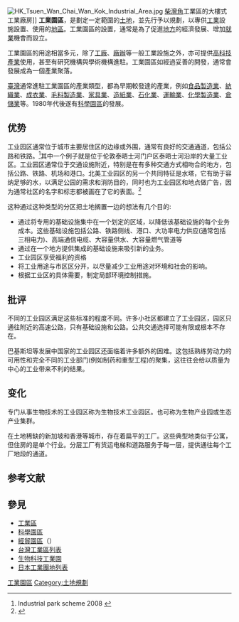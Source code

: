 [[File:HK_Tsuen_Wan_Chai_Wan_Kok_Industrial_Area.jpg|thumb]] [[柴灣角|柴灣角]]工業區的大樓式工業廠房]]
'''工業園區'''，是劃定一定範圍的[[土地|土地]]，並先行予以規劃，以專供[[工業|工業]]設施設置、使用的[[地區|地區]]。工業園區的設置，通常是為了促進[[地方|地方]]的經濟發展、增加[[就業|就業]]機會而設立。

工業園區的用途相當多元，除了[[工廠|工廠]]、[[廠辦|廠辦]]等一般工業設施之外，亦可提供[[高科技|高科技]][[產業|產業]]使用，甚至有研究機構與學術機構進駐。工業園區如經過妥善的開發，通常會發展成為一個產業聚落。

[[臺灣|臺灣]]通常進駐工業園區的產業類型，都為早期較發達的產業，例如[[食品製造業|食品製造業]]、[[紡織業|紡織業]]、[[成衣業|成衣業]]、[[毛料製造業|毛料製造業]]、[[家具業|家具業]]、[[造紙業|造紙業]]、[[石化業|石化業]]、[[運輸業|運輸業]]、[[化學製造業|化學製造業]]、[[倉儲業|倉儲業]]等。1980年代後遂有[[科學園區|科學園區]]的發展。
==优势==
工业园区通常位于城市主要居住区的边缘或外围，通常有良好的交通通道，包括公路和铁路。<ref>Industrial park scheme 2008 {{cite web |url=http://www.incometaxindia.gov.in/archive/IndustrialParkScheme_04072008.pdf |title=Archived copy |accessdate=2009-06-11 |url-status=dead |archiveurl=https://web.archive.org/web/20081203034104/http://www.incometaxindia.gov.in/archive/IndustrialParkScheme_04072008.pdf |archivedate=2008-12-03 }}</ref>其中一个例子就是位于伦敦泰晤士河门户区泰晤士河沿岸的大量工业区。工业园区通常位于交通设施附近，特别是在有多种交通方式相吻合的地方，包括公路、铁路、机场和港口。北美工业园区的另一个共同特征是水塔，它有助于容纳足够的水，以满足公园的需求和消防目的，同时也为工业园区和地点做广告，因为通常社区的名字和标志都被画在了它的表面。<ref>{{cite news|url=https://portcitydaily.com/local-news/2019/08/20/new-water-tower-to-serve-brunswick-columbus-industrial-parks-gets-design-funding/|title=New water tower to serve Brunswick-Columbus industrial parks gets design funding|last=Ferebee|first=Johanna|date=20 August 2019|work=PortCityDaily|accessdate=9 October 2019|archive-date=2021-03-17|archive-url=https://web.archive.org/web/20210317020448/https://portcitydaily.com/local-news/2019/08/20/new-water-tower-to-serve-brunswick-columbus-industrial-parks-gets-design-funding/|dead-url=no}}</ref>

这种通过这种类型的分区把土地搁置一边的想法有几个目的:

*通过将专用的基础设施集中在一个划定的区域，以降低该基础设施的每个业务成本。这些基础设施包括公路、铁路侧线、港口、大功率电力供应(通常包括三相电力)、高端通信电缆、大容量供水、大容量燃气管道等
*通过在一个地方提供集成的基础设施来吸引新的业务。
*工业园区享受福利的资格
*将工业用途与市区区分开，以尽量减少工业用途对环境和社会的影响。
*根据工业区的具体需要，制定局部环境控制措施。
==批评==
不同的工业园区满足这些标准的程度不同。许多小社区都建立了工业园区，园区只通往附近的高速公路，只有基础设施和公路。公共交通选择可能有限或根本不存在。

巴基斯坦等发展中国家的工业园区还面临着许多额外的困难。这包括熟练劳动力的可用性和完全不同的工业部门(例如制药和重型工程)的聚集，这往往会给以质量为中心的工业带来不利的结果。
== 变化 ==
专门从事生物技术的工业园区称为生物技术工业园区。也可称为生物产业园或生态产业集群。

在土地稀缺的新加坡和香港等城市，存在着扁平的工厂。这些典型地类似于公寓，但住房的是单个行业。分层工厂有货运电梯和道路服务于每一层，提供通往每个工厂地段的通道。

== 参考文献 ==
{{Reflist}}

== 參見 ==
{{Portal box|工业|经济|地理}}
* [[工業區|工業區]]
* [[科學園區|科學園區]]
* [[經貿園區|經貿園區]]（{{lang-en|business park}}）
* [[台灣工業區列表|台灣工業區列表]]
* [[生物科技工業園|生物科技工業園]]
* [[日本工業團地列表|日本工業團地列表]]

[[Category:工業園區|]]
[[Category:土地規劃|Category:土地規劃]]